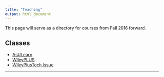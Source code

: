 ```yaml
---
title: "Teaching"
output: html_document
---
```


<i class="glyphicon glyphicon-star"></i> This page will serve as a directory for courses from Fall 2016 forward. <i class="glyphicon glyphicon-thumbs-up"></i>


## Classes
* [AsULearn](http://asulearn.appstate.edu/)     
* [WileyPLUS](https://www.wileyplus.com/WileyCDA/Section/id-WILEYPLUS_LOGIN.html)   
* [WileyPlusTech.Issue](https://hub.wiley.com/community/support/wileyplus)    


* * *
